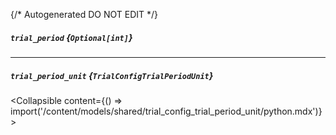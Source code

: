 {/* Autogenerated DO NOT EDIT  */}

##### `trial_period` *{`Optional[int]`}*

---
##### `trial_period_unit` *{`TrialConfigTrialPeriodUnit`}*
<Collapsible content={() => import('/content/models/shared/trial_config_trial_period_unit/python.mdx')}>
</Collapsible>

